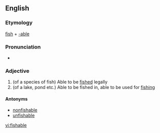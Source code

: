 ==English==

===Etymology===
[[fish]] + [[-able]]

===Pronunciation===
* {{IPA|/fɪʃɘbɘl/}}

===Adjective===
{{en-adj}}

# (of a species of fish) Able to be [[fished]] legally
# (of a lake, pond etc.) Able to be fished in, able to be used for [[fishing]]

====Antonyms====
* [[nonfishable]]
* [[unfishable]]

[[vi:fishable]]